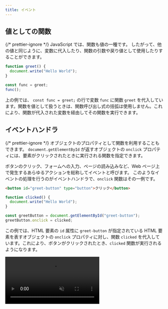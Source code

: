 ```yaml
---
title: イベント
---
```



## <Term type="javascriptValue">値</Term>としての<Term type="javascriptFunction">関数</Term>

{/* prettier-ignore */}
<Term type="javascript">JavaScript</Term> では、<Term type="javascriptFunction">関数</Term>も<Term type="javascriptValue">値</Term>の一種です。
したがって、他の<Term type="javascriptValue">値</Term>と同じように、<Term type="javascriptVariable">変数</Term>に<Term type="javascriptAssignment">代入</Term>したり、<Term type="javascriptFunction">関数</Term>の<Term type="javascriptParameter">引数</Term>や<Term type="javascriptReturnValue">戻り値</Term>として使用したりすることができます。

```javascript
function greet() {
  document.write("Hello World");
}

const func = greet;
func();
```

上の例では、 `const func = greet;` の行で<Term type="javascriptVariable">変数</Term> `func` に<Term type="javascriptFunction">関数</Term> `greet` を<Term type="javascriptAssignment">代入</Term>しています。<Term type="javascriptFunction">関数</Term>を<Term type="javascriptValue">値</Term>として扱うときは、<Term type="javascriptFunction">関数</Term>呼び出し<Term type="javascriptExpression">式</Term>の括弧は使用しません。これにより、<Term type="javascriptFunction">関数</Term>が<Term type="javascriptAssignment">代入</Term>された<Term type="javascriptVariable">変数</Term>を経由してその<Term type="javascriptFunction">関数</Term>を実行できます。

## <Term type="eventHandler">イベントハンドラ</Term>

{/* prettier-ignore */}
<Term type="javascriptObject">オブジェクト</Term>の<Term type="javascriptProperty">プロパティ</Term>として<Term type="javascriptFunction">関数</Term>を利用することもできます。
`document.getElementById` が返す<Term type="javascriptObject">オブジェクト</Term>の `onclick` <Term type="javascriptProperty">プロパティ</Term>には、<Term type="element">要素</Term>がクリックされたときに実行される<Term type="javascriptFunction">関数</Term>を指定できます。

ボタンのクリック、フォームへの入力、ページの読み込みなど、Web ページ上で発生するあらゆるアクションを総称して<Term type="events">イベント</Term>と呼びます。
このような<Term type="events">イベント</Term>の処理を行うのが<Term type="eventHandler">イベントハンドラ</Term>で、`onclick` 関数はその一例です。

```html title="index.html"
<button id="greet-button" type="button">クリック</button>
```

```javascript title="script.js"
function clicked() {
  document.write("Hello World");
}

const greetButton = document.getElementById("greet-button");
greetButton.onclick = clicked;
```

この例では、<Term type="element">HTML 要素</Term>の `id` <Term type="attribute">属性</Term>に `greet-button` が指定されている <Term type="element">HTML 要素</Term>を表す<Term type="javascriptObject">オブジェクト</Term>の `onclick` <Term type="javascriptProperty">プロパティ</Term>に対し、<Term type="javascriptFunction">関数</Term> `clicked` を<Term type="javascriptAssignment">代入</Term>しています。これにより、ボタンがクリックされたとき、`clicked` <Term type="javascriptFunction">関数</Term>が実行されるようになります。

<video src={handleClickVideo} autoPlay muted loop controls />

:::info

下のコードは意図したとおりに動作しません。何が間違っているのでしょうか。

```javascript
function clicked() {
  document.write("Hello World");
}

const greetButton = document.getElementById("greet-button");
greetButton.onclick = clicked();
```

答えは、最後の行が `clicked` から `clicked()` に変わってしまっていることです。<Term type="javascriptFunction">関数</Term>は、カッコをつけた<Term type="javascriptExpression">式</Term>が<Term type="javascriptEvaluation">評価</Term>されるタイミングで実行されます。このため、

```javascript
greetButton.onclick = clicked();
```

では<Term type="javascriptAssignment">代入</Term>より前、<Term type="javascriptExpression">式</Term> `clicked()` が<Term type="javascriptEvaluation">評価</Term>されたタイミングで `clicked` <Term type="javascriptFunction">関数</Term>が実行されてしまいます。

:::

:::warning

上の例では、画面上にはじめから表示されていたボタンが、ボタンをクリックしたときに削除されています。これは、 `document.write` をすべての<Term type="element">要素</Term>の表示が終わった後に実行すると、画面上のすべての<Term type="element">要素</Term>を一度削除するという挙動をとるためです。このため、現代の <Term type="javascript">JavaScript</Term> において、 `document.write` <Term type="javascriptFunction">関数</Term>が使用されることはほとんどありません。

:::

## 課題

押すと大きく赤文字が表示される「びっくり箱」のようなボタンを作ってみましょう。

<video src={projectMovieForDom} autoPlay muted loop controls />

<Details summary={<summary>ヒント1：文字列の表示</summary>}>

さっきは文字列の表示に`document.write()` を使いましたが、これでは文字色やサイズが変えられません。
こんな書き方ならそれもできますが、あまりに乱暴ですよ。

```javascript
document.write("<div style='color:red; font-size:40px'>Hello world!</div>");
```

HTML 要素をJavaScriptで操作する方法は前回の「DOM」の章で扱っています。

</Details>

<Details summary={<summary>ヒント2：HTMLファイルに…</summary>}>

`<button>` タグのHTML属性を書き換えるとボタンの中に`Hello world!` を表示してしまいます。

HTMLファイルに一工夫が必要です。空の`<div>` タグを用意してあげましょう。

```html
<div id="greeting"></div>
```

</Details>

<ViewSource url={import.meta.url} path="_samples/project-jack-in-a-box/" />

